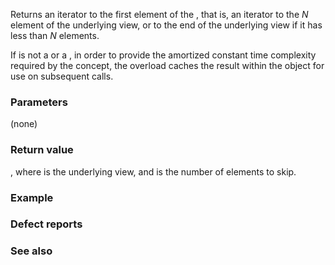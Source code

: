 {{cpp/ranges/drop_view/title|begin}}
{{cpp/ranges/drop_view/navbar}}

{{dcl begin}}
{{dcl|num=1|since=c++20|1=
constexpr auto begin()
    requires (!(/*simple-view*/&lt;V&gt; &amp;&amp;
                 ranges::random_access_range&lt;const V&gt; &amp;&amp;
                 ranges::sized_range&lt;const V&gt;));
}}
{{dcl|num=2|since=c++20|1=
constexpr auto begin() const
    requires ranges::random_access_range&lt;const V&gt; &amp;&amp;
             ranges::sized_range&lt;const V&gt;;
}}
{{dcl end}}

Returns an iterator to the first element of the {{tt|drop_view}}, that is, an iterator to the ''N''{{sup|''th''}} element of the underlying view, or to the end of the underlying view if it has less than ''N'' elements.

If {{tt|V}} is not a {{lconcept|random_access_range}} or a {{lconcept|sized_range}}, in order to provide the amortized constant time complexity required by the {{lconcept|range}} concept, the overload {{v|1}} caches the result within the {{tt|drop_view}} object for use on subsequent calls.

===Parameters===
(none)

===Return value===
{{c|ranges::next(ranges::begin(base_), count_, ranges::end(base_))}}, where {{rlpi|/#Data members|base_}} is the underlying view, and {{rlpi|/#Data members|count_}} is the number of elements to skip.

===Example===
{{example
|code=
#include &lt;array&gt;
#include &lt;concepts&gt;
#include &lt;iostream&gt;
#include &lt;iterator&gt;
#include &lt;ranges&gt;

void println(std::ranges::range auto const&amp; range)
{
    for (auto const&amp; elem : range)
        std::cout &lt;&lt; elem;
    std::cout &lt;&lt; '\n';
}

int main()
{
    std::array hi{'H', 'e', 'l', 'l', 'o', ',', ' ', 'C', '+', '+', '2', '0', '!'};
    println(hi);

    const auto pos = std::distance(hi.begin(), std::ranges::find(hi, 'C'));
    auto cxx = std::ranges::drop_view{hi, pos};
    std::cout &lt;&lt; "*drop_view::begin() == '" &lt;&lt; *cxx.begin() &lt;&lt; "'\n";
//  *cxx.begin() = 'c'; // undefined: 'views' are to be used as observers
    println(cxx);
}
|output=
Hello, C++20!
*drop_view::begin() == 'C'
C++20!
}}

===Defect reports===
{{dr list begin}}
{{dr list item|wg=lwg|dr=3482|std=C++20|before=the const overload can be called with unsized ranges|after=the const overload requires {{tt|sized_range}}}} 
{{dr list end}}

===See also===
{{dsc begin}}
{{dsc inc|cpp/ranges/adaptor/dsc end|drop_view}}
{{dsc inc|cpp/ranges/dsc begin}}
{{dsc inc|cpp/ranges/dsc end}}
{{dsc end}}

{{langlinks|es|ja|ru|zh}}